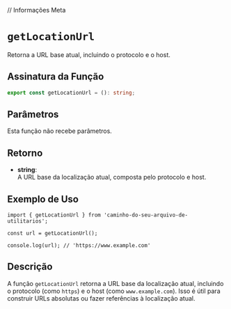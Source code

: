 
// Informações Meta
<Meta title="Functions/getLocationUrl" />

# `getLocationUrl`

Retorna a URL base atual, incluindo o protocolo e o host.

## Assinatura da Função

```typescript
export const getLocationUrl = (): string;
```

## Parâmetros

Esta função não recebe parâmetros.

## Retorno

- **string**:  
  A URL base da localização atual, composta pelo protocolo e host.

## Exemplo de Uso

```tsx
import { getLocationUrl } from 'caminho-do-seu-arquivo-de-utilitarios';

const url = getLocationUrl();

console.log(url); // 'https://www.example.com'
```

## Descrição

A função `getLocationUrl` retorna a URL base da localização atual, incluindo o protocolo (como `https`) e o host (como `www.example.com`). Isso é útil para construir URLs absolutas ou fazer referências à localização atual.
